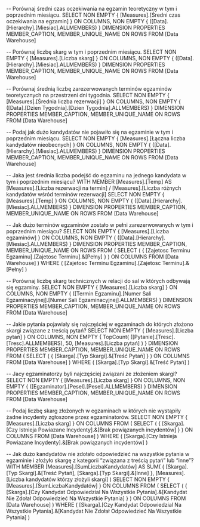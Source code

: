 -- Porównaj średni czas oczekiwania na egzamin teoretyczny w tym i poprzednim miesiącu.
SELECT 
    NON EMPTY { [Measures].[Średni czas oczekiwania na egzamin] } ON COLUMNS,
    NON EMPTY { ([Data].[Hierarchy].[Miesiac].ALLMEMBERS) } 
    DIMENSION PROPERTIES MEMBER_CAPTION, MEMBER_UNIQUE_NAME ON ROWS 
FROM 
    [Data Warehouse]

-- Porównaj liczbę skarg w tym i poprzednim miesiącu.
SELECT 
    NON EMPTY { [Measures].[Liczba skarg] } ON COLUMNS,
    NON EMPTY { ([Data].[Hierarchy].[Miesiac].ALLMEMBERS) } 
    DIMENSION PROPERTIES MEMBER_CAPTION, MEMBER_UNIQUE_NAME ON ROWS 
FROM 
    [Data Warehouse] 

-- Porównaj średnią liczbę zarezerwowanych terminów egzaminów teoretycznych na przestrzeni dni tygodnia.
SELECT 
    NON EMPTY { [Measures].[Średnia liczba rezerwacji] } ON COLUMNS,
    NON EMPTY { ([Data].[Dzien Tygodnia].[Dzien Tygodnia].ALLMEMBERS) } 
    DIMENSION PROPERTIES MEMBER_CAPTION, MEMBER_UNIQUE_NAME ON ROWS 
FROM 
    [Data Warehouse] 

-- Podaj jak dużo kandydatów nie pojawiło się na egzaminie w tym i poprzednim miesiącu.
SELECT 
    NON EMPTY { [Measures].[Łączna liczba kandydatów nieobecnych] } ON COLUMNS,
    NON EMPTY { ([Data].[Hierarchy].[Miesiac].ALLMEMBERS) } 
    DIMENSION PROPERTIES MEMBER_CAPTION, MEMBER_UNIQUE_NAME ON ROWS 
FROM 
    [Data Warehouse]

-- Jaka jest średnia liczba podejść do egzaminu na jednego kandydata w tym i poprzednim miesiącu?
WITH 
    MEMBER [Measures].[Temp] AS 
        [Measures].[Liczba rezerwacji na termin] / [Measures].[Liczba różnych kandydatów wśród terminów rezerwacji] 
SELECT 
    NON EMPTY { [Measures].[Temp] } ON COLUMNS,
    NON EMPTY { ([Data].[Hierarchy].[Miesiac].ALLMEMBERS) } 
    DIMENSION PROPERTIES MEMBER_CAPTION, MEMBER_UNIQUE_NAME ON ROWS 
FROM 
    [Data Warehouse]

-- Jak dużo terminów egzaminów zostało w pełni zarezerwowanych w tym i poprzednim miesiącu?
SELECT 
    NON EMPTY { [Measures].[Liczba egzaminów] } ON COLUMNS,
    NON EMPTY { ([Data].[Hierarchy].[Miesiac].ALLMEMBERS) } 
    DIMENSION PROPERTIES MEMBER_CAPTION, MEMBER_UNIQUE_NAME ON ROWS 
FROM 
    (
        SELECT 
            ( { [Zajetosc Terminu Egzaminu].[Zajetosc Terminu].&[Pełny] } ) ON COLUMNS 
        FROM 
            [Data Warehouse]
    ) 
WHERE 
    ( [Zajetosc Terminu Egzaminu].[Zajetosc Terminu].&[Pełny] )

-- Porównaj liczbę skarg technicznych w relacji do sal w których odbywają się egzaminy.
SELECT 
    NON EMPTY { [Measures].[Liczba skarg] } ON COLUMNS,
    NON EMPTY { ([Termin Egzaminu].[Numer Sali Egzaminacyjnej].[Numer Sali Egzaminacyjnej].ALLMEMBERS) } 
    DIMENSION PROPERTIES MEMBER_CAPTION, MEMBER_UNIQUE_NAME ON ROWS 
FROM 
    [Data Warehouse] 

-- Jakie pytania pojawiały się najczęściej w egzaminach do których złożono skargi związane z treścią pytań?
SELECT 
    NON EMPTY { [Measures].[Liczba pytań] } ON COLUMNS,
    NON EMPTY { 
        TopCount(
            ([Pytanie].[Tresc].[Tresc].ALLMEMBERS), 
            50, 
            [Measures].[Liczba pytań]
        ) 
    } 
    DIMENSION PROPERTIES MEMBER_CAPTION, MEMBER_UNIQUE_NAME ON ROWS 
FROM 
    (
        SELECT 
            ( { [Skarga].[Typ Skargi].&[Treść Pytań] } ) ON COLUMNS 
        FROM 
            [Data Warehouse]
    ) 
WHERE 
    ( [Skarga].[Typ Skargi].&[Treść Pytań] )

-- Jacy egzaminatorzy byli najczęściej związani ze złożeniem skargi?
SELECT 
    NON EMPTY { [Measures].[Liczba skarg] } ON COLUMNS,
    NON EMPTY { ([Egzaminator].[Pesel].[Pesel].ALLMEMBERS) } 
    DIMENSION PROPERTIES MEMBER_CAPTION, MEMBER_UNIQUE_NAME ON ROWS 
FROM 
    [Data Warehouse] 

-- Podaj liczbę skarg złożonych w egzaminach w których nie wystąpiły żadne incydenty zgłoszone przez egzaminatorów.
SELECT 
    NON EMPTY { [Measures].[Liczba skarg] } ON COLUMNS 
FROM 
    (
        SELECT 
            ( { [Skarga].[Czy Istnieja Powiazane Incydenty].&[Brak powiązanych incydentów] } ) ON COLUMNS 
        FROM 
            [Data Warehouse]
    ) 
WHERE 
    ( [Skarga].[Czy Istnieja Powiazane Incydenty].&[Brak powiązanych incydentów] )

-- Jak dużo kandydatów nie zdołało odpowiedzieć na wszystkie pytania w egzaminie i złożyło skargę z kategorii “związana z treścią pytań” lub “inne”?
WITH 
    MEMBER [Measures].[SumLiczbaKandydatów] AS 
        SUM(
            { 
                [Skarga].[Typ Skargi].&[Treść Pytań], 
                [Skarga].[Typ Skargi].&[Inne] 
            }, 
            [Measures].[Liczba kandydatów którzy złożyli skargi]
        ) 
SELECT 
    NON EMPTY { [Measures].[SumLiczbaKandydatów] } ON COLUMNS 
FROM 
    (
        SELECT 
            ( { [Skarga].[Czy Kandydat Odpowiedzial Na Wszystkie Pytania].&[Kandydat Nie Zdołał Odpowiedzieć Na Wszystkie Pytania] } ) ON COLUMNS 
        FROM 
            [Data Warehouse]
    ) 
WHERE 
    ( [Skarga].[Czy Kandydat Odpowiedzial Na Wszystkie Pytania].&[Kandydat Nie Zdołał Odpowiedzieć Na Wszystkie Pytania] )
